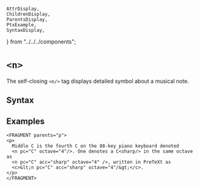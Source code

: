     AttrDisplay,
    ChildrenDisplay,
    ParentsDisplay,
    PtxExample,
    SyntaxDisplay,
} from "../../../components";

# `<n>`

The self-closing `<n/>` tag displays detailed symbol about a musical note.
## Syntax

<SyntaxDisplay name="n" />

## Examples

 
```ptx-example
<FRAGMENT parents="p">
<p>
  Middle C is the fourth C on the 88-key piano keyboard denoted 
  <n pc="C" octave="4"/>. One denotes a C<sharp/> in the same octave as 
  <n pc="C" acc="sharp" octave="4" />, written in PreTeXt as 
  <c>&lt;n pc="C" acc="sharp" octave="4"/&gt;</c>.
</p>   
</FRAGMENT>
```       
